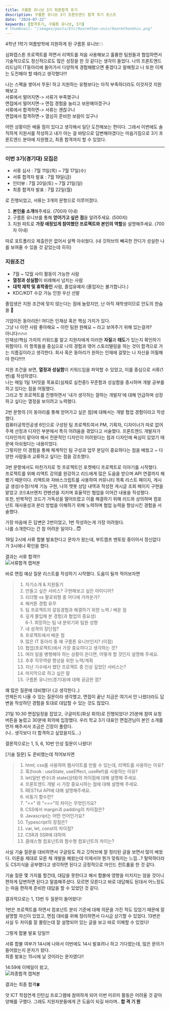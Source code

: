 ```yaml
---
title: 구름톤 유니브 3기 최종합격 후기
description: 구름톤 유니브 3기 프론트엔드 합격 후기 포스트
date: "2024-07-22"
keywords: [합격후기, 구름톤 유니브, 3기]
# thumbnail: "/images/posts/Etc/9oormthon-univ/9oormthonUniv.png"
---
```


4학년 1학기 여름방학에 지원하게 된 구름톤 유니브☁

심화캡스톤 프로젝트를 하면서 리액트를 처음 사용해보고 훌륭한 팀원들과 협업하면서
기술적으로도 정신적으로도 많은 성장을 한 것 같다는 생각이 들었다.
나의 프론트엔드 리드님이 IT동아리에 들어가서 다양하게 경험해봤으면 좋겠다고 말해줬고
나 또한 이제는 도전해야 할 때라고 생각했다!!!

나는 스펙을 쌓아서 뚜둔! 하고 지원하는 유형보다는 아직 부족하더라도 이것저것 지원해보고<br/>
서류에서 떨어지면-> 서류가 부족했구나<br/>
면접에서 떨어지면-> 면접 경험을 늘리고 보완해야겠구나<br/>
서류에서 합격하면-> 서류는 괜찮구나<br/>
면접에서 합격하면-> 열심히 준비한 보람이 있구나<br/>

어떤 상황이든 배울 점이 있다고 생각해서 일단 도전해보는 편이다.
그래서 이번에도 솔직하게 지원서를 작성하고 내가 아는 걸 바탕으로 답변해야겠다는 마음가짐으로
3기 프론트엔드 분야에 지원했고, 최종 합격까지 할 수 있었다.

---

### 이번 3기(경기대) 모집은 
- 서류 심사 : 7월 11일(목) ~ 7월 17일(수)
- 서류 합격자 발표 : 7월 19일(금)
- 인터뷰 : 7월 20일(토) ~ 7월 21일(일)
- 최종 합격자 발표 : 7월 22일(월)

로 진행되었고, 서류는 3개의 문항으로 이루어졌다. <br/>


1. **본인을 소개**해주세요. (700자 이내)
2. 구름톤 유니브를 통해 **얻어가고 싶은 점**을 알려주세요. (500자)
3. 지원 파트로 **가장 애정있게 참여했던 프로젝트와 본인의 역할**을 설명해주세요. (700자 이내)

따로 포트폴리오 제출란은 없어서 살짝 아쉬웠다. (내 깃허브의 빼곡한 잔디가 성실한 나를 보여줄 수 있을 것 같았는데 히히)

### 지원조건
- 7월 ~ 12월 사이 활동이 가능한 사람
- **열정과 성실함**이 비례해서 넘치는 사람
- **대학 재학 및 휴학중인** 사람, 졸업유예자 (졸업자는 불가합니다.)
- KDC/KDT 수강 가능 인원 우선 선발

졸업생은 지원 조건에 맞지 않는다는 점에 놀랐지만, 난 아직 재학생이므로 안도의 한숨을 💨

기업이든 동아리든! 어디든 인재상 혹은 핵심 가치가 있다.<br/>
그냥 나 이런 사람 좋아해요 ~ 이런 팀원 원해요 ~ 라고 보여주기 위해 있는걸까?<br/>
아니다🔥🔥🔥<br/>
인재상/핵심 가치의 키워드를 알고 지원자에게 이러한 **자질**과 **태도**가 있는지 확인하기 위함이다.
이 항목들을 중심으로 나의 경험과 엮어 스토리텔링을 하는 것이 합격으로 가는 지름길이라고 생각한다.
회사 혹은 동아리가 원하는 인재에 걸맞는 나 자신을 어필해야 한다!!!!!

지원 조건을 보면, **열정과 성실함**이 키워드임을 파악할 수 있었고, 이를 중심으로 서류(1번)를 작성하였다.<br/>
나는 매일 1일 1커밋을 목표로(실제로 실천중!) 꾸준함과 성실함을 중시하며 개발 공부를 하고 있다는 점을 어필했다.<br/>
그리고 첫 프로젝트를 진행하면서 '내가 생각하는 잘하는 개발자'에 대해 언급하며 성장하고 싶다는 열정을 보이려고 노력했다.

2번 문항의 [이 동아리를 통해 얻어가고 싶은 점]에 대해서는 개발 협업 경험이라고 작성했다.<br/>
컴퓨터공학전공생 6인으로 구성된 팀 프로젝트여서 PM, 기획자, 디자이너가 따로 없어 주제 선정과 디자인 부분에서 특히 어려움을 겪었다고 서술했다. 프론트엔드 개발자가 디자인까지 맡아야 해서 전문적인 디자인이 어려웠다는 점과 디자인에 욕심이 있었기 때문에 아쉬웠다는 내용이었다.<br/>
그렇지만 이 경험을 통해 체계적인 팀 구성과 업무 분담이 중요하다는 점을 배웠고 ~ 다양한 사람들과 교류하고 싶다는 점을 강조했다.

3번 문항에서도 마찬가지로 첫 프로젝트인 포켓메디 프로젝트로 이야기를 시작했다.<br/>
프로젝트를 위해 리액트 강의를 완강하고 리드에게 많은 도움을 받으며 API 연결까지 해봤기 때문이다. 리액트와 자바스크립트를 사용하여 커뮤니티 목록 리스트 페이지, 게시글 생성/수정/삭제 기능 구현, 나의 챗봇 상담 내역과 작성한 게시글 조회 페이지 구현을 맡았고 코드&브랜치 컨벤션을 지키며 효율적인 협업을 이어간 내용을 작성했다.<br/>
또한, 반복적인 코드가 가독성을 떨어뜨렸고 이를 해결하기 위해 리드와 상의하며 컴포넌트 재사용성과 분리 방법을 이해하기 위해 노력하며 협업 능력을 향상시킨 경험을 서술했다.

가장 마음에 든 답변은 2번이었고, 1번 작성하는게 가장 어려웠다.<br/>
나를 소개한다는 건 참 어려운 일이다...😇


19일 2시에 서류 합불 발표한다고 문자가 왔는데, 부트캠프 멘토링 중이어서 정신없다가 3시에나 확인을 했다.<br/>

결과는 서류 합격!!! <br/>
![서류합격 캡쳐본](https://ifh.cc/g/XvOBor.jpg)


바로 면접 예상 질문 리스트를 작성하기 시작했다. 도움이 될까 적어보자면 

> 1. 자기소개 & 지원동기
> 2. 만들고 싶은 서비스? 구현해보고 싶은 아이디어?
> 3. 리더형 vs 팔로워형 중 어디에 가까운가?
> 4. 해커톤 경험 유무
> 5. 팀 프로젝트의 갈등경험과 해결하기 위한 노력 / 배운 점
> 6. 깊게 몰입해 본 경험(과 협업의 중요성) <br/>
> 6-1. 희망하는 팀 내 분위기와 팀원 성향
> 7. 내 성격의 장단점?
> 8. 프로젝트에서 배운 점
> 9. 많은 IT 동아리 중 왜 구름톤 유니브인지? (이점)
> 10. 협업(프로젝트)에서 가장 중요하다고 생각하는 것?
> 11. 여러 일을 병행해야 하는 상황이 온다면, 어떻게 할 것인지 설명해 주세요.
> 12. 추후 직무역량 향상을 위한 노력/계획
> 13. 지난 기수에서 했던 프로젝트 중 인상 깊었던 서비스는?
> 14. 마지막으로 하고 싶은 말
> 15. 구름톤 유니브(경기대)에 대해 궁금한 점?


꽤 많은 질문에 대비했다! (고 생각한다..) <br/>
언제든지 나올 수 있는 질문이라 생각했고, 면접이 끝난 지금은 여기서 안 나왔더라도
답변을 작성하던 경험을 토대로 대답할 수 있는 것도 많았다.

21일 10:30 면접일정을 잡았고, 구글미트(화상 회의)로 진행되었다! 25분에 참여 요청 버튼을 눌렀고 30분에 회의에 입장했다.
우리 학교 3기 대표인 면접관님이 본인 소개를 먼저 해주셔서 조금은 긴장이 풀렸다.<br/>
(나.. 생각보다 더 합격하고 싶었을지도...)


결론적으로는 1, 5, 6, 10번 인성 질문이 나왔다!

[기술 질문] 도 준비했는데 적어보자면

> 1. html, css를 사용하여 웹사이트를 만들 수 있는데, 리액트를 사용하는 이유?
> 2. 훅(hook : useState, useEffect, useRef)을 사용하는 이유?
> 3. let(일반 변수)과 state(상태)의 차이점에 대해 설명해 주세요.
> 4. 프론트엔드 개발 시 가장 중요시하는 점에 대해 설명해 주세요.
> 5. RESTful API에 대해 설명해주세요.
> 6. 비동기 함수란?
> 7. "==" 와 "==="의 차이는 무엇인가요?
> 8. CSS에서 margin과 padding의 차이점은?
> 9. Javascript는 어떤 언어인가요?
> 10. Typescript의 장점은?
> 11. var, let, const의 차이점?
> 12. CSR과 SSR에 대하여
> 13. 클래스형 컴포넌트와 함수형 컴포넌트의 차이는?

사실 기술 질문을 대비하면서 구글링도 하고 깃허브에 잘 정리된 글을 보면서 많이 배웠다. 이론을 제대로 모른 채 개발을 해왔는데 이제서야 뭔가 맞춰지는 느낌...? 탈락하더라도 CS지식을 공부했다고 생각하면 된다고 긍정적으로 마인드 컨트롤을 한 것 같다.

기술 질문 몇 가지를 할건데, 대답을 못한다고 해서 합불에 영향을 미치지는 않을 것이니 편하게 답변하면 된다고 말씀해주셨다. 모르면 모른다고 바로 대답해도 된대서 어느정도는 마음 편하게 준비한 대답을 할 수 있었던 것 같다.

결과적으로는 1, 13번 두 질문이 들어왔다!

1번은 프로젝트를 하면서 컴포넌트 분리 기준에 대해 의문을 가진 적도 있었기 때문에
잘 설명할 자신이 있었고, 면접 대비를 위해 정리하면서 다시금 상기할 수 있었다.
13번은 사실 두 차이를 잘 몰랐는데 잘 설명되어 있는 글을 보고 바로 이해할 수 있었다!

그렇게 합불 발표 당일!!!

서류 합불 여부가 14시에 나와서 이번에도 14시 발표려나 하고 기다렸는데, 많은 문의가 들어왔는지 문자가 왔다. <br/>
최종 발표는 15시에 날 것이라는 문자였다!!

14:59에 이메일이 왔고, <br/>
![최종합격 캡쳐본](https://ifh.cc/g/tZA9jd.jpg) <br/>

결과는 최종 합격🍀 <br/>

앗 ICT 학점연계 인턴십 프로그램에 참여하게 되어 이번 미르미 활동은 어려울 것 같아 양해를 구했다. 그래도 지원자분들에게 큰 도움이 되길 바라며.. **합 격 기 원**